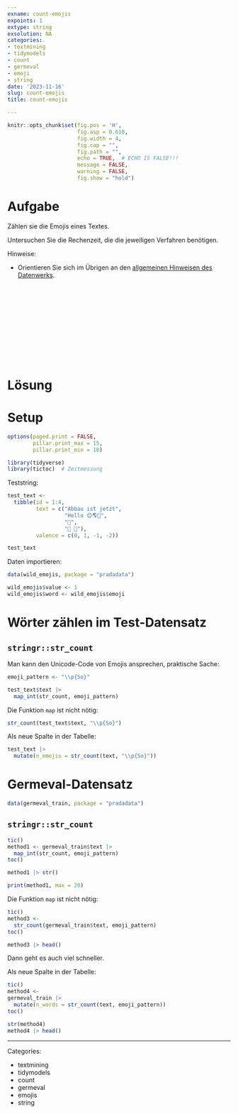 ```yaml
---
exname: count-emojis
expoints: 1
extype: string
exsolution: NA
categories:
- textmining
- tidymodels
- count
- germeval
- emoji
- string
date: '2023-11-16'
slug: count-emojis
title: count-emojis

---
```




```r
knitr::opts_chunk$set(fig.pos = 'H',
                      fig.asp = 0.618,
                      fig.width = 4,
                      fig.cap = "", 
                      fig.path = "",
                      echo = TRUE,  # ECHO IS FALSE!!!
                      message = FALSE,
                      warning = FALSE,
                      fig.show = "hold")
```



# Aufgabe

Zählen sie die Emojis eines Textes. 

Untersuchen Sie die Rechenzeit, die die jeweiligen Verfahren benötigen.



Hinweise:

- Orientieren Sie sich im Übrigen an den [allgemeinen Hinweisen des Datenwerks](https://datenwerk.netlify.app/hinweise).





</br>
</br>
</br>
</br>
</br>
</br>
</br>
</br>
</br>
</br>

# Lösung



# Setup

```r
options(paged.print = FALSE,
        pillar.print_max = 15, 
        pillar.print_min = 10)
```




```r
library(tidyverse)
library(tictoc)  # Zeitmessung
```


Teststring:

```r
test_text <-
  tibble(id = 1:4,
         text = c("Abbau ist jetzt", 
                  "Hello 😊🌎🚀", 
                  "🔫", 
                  "🔫 🔪"),
         valence = c(0, 1, -1, -2))

test_text
```


Daten importieren:

```r
data(wild_emojis, package = "pradadata")
```


```r
wild_emojis$value <- 1
wild_emojis$word <- wild_emojis$emoji
```



# Wörter zählen im Test-Datensatz



## `stringr::str_count`


Man kann den Unicode-Code von Emojis ansprechen, praktische Sache:


```r
emoji_pattern <- "\\p{So}" 
```


```r
test_text$text |> 
  map_int(str_count, emoji_pattern)
```



Die Funktion `map` ist nicht nötig:

```r
str_count(test_text$text, "\\p{So}")
```


Als neue Spalte in der Tabelle:

```r
test_text |>
  mutate(n_emojis = str_count(text, "\\p{So}"))
```




# Germeval-Datensatz

```r
data(germeval_train, package = "pradadata")
```





## `stringr::str_count`



```r
tic()
method1 <- germeval_train$text |> 
  map_int(str_count, emoji_pattern)
toc()

method1 |> str()
```

```r
print(method1, max = 20)
```


Die Funktion `map` ist nicht nötig:

```r
tic()
method3 <- 
  str_count(germeval_train$text, emoji_pattern)
toc()
```


```r
method3 |> head()
```



Dann geht es auch viel schneller.

Als neue Spalte in der Tabelle:

```r
tic()
method4 <- 
germeval_train |> 
  mutate(n_words = str_count(text, emoji_pattern))
toc()
```


```r
str(method4)
method4 |> head()
```





---

Categories: 

- textmining
- tidymodels
- count
- germeval
- emojis
- string

